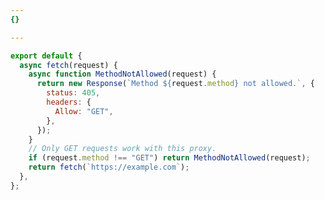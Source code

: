 ```yaml
---
{}

---
```


```js playground
export default {
  async fetch(request) {
    async function MethodNotAllowed(request) {
      return new Response(`Method ${request.method} not allowed.`, {
        status: 405,
        headers: {
          Allow: "GET",
        },
      });
    }
    // Only GET requests work with this proxy.
    if (request.method !== "GET") return MethodNotAllowed(request);
    return fetch(`https://example.com`);
  },
};
```
